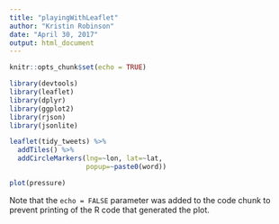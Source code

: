 ```yaml
---
title: "playingWithLeaflet"
author: "Kristin Robinson"
date: "April 30, 2017"
output: html_document
---
```


```r
knitr::opts_chunk$set(echo = TRUE)

library(devtools)
library(leaflet)
library(dplyr)
library(ggplot2)
library(rjson)
library(jsonlite)
```


```r
leaflet(tidy_tweets) %>%
  addTiles() %>%
  addCircleMarkers(lng=~lon, lat=~lat,
                   popup=~paste0(word))
```


```r
plot(pressure)
```

Note that the `echo = FALSE` parameter was added to the code chunk to prevent printing of the R code that generated the plot.

